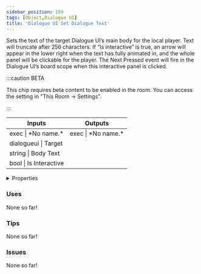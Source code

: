 ```yaml
---
sidebar_position: 150
tags: [Object,Dialogue UI]
title: 'Dialogue UI Set Dialogue Text'
---
```


Sets the text of the target Dialogue UI’s main body for the local player. Text will truncate after 256 characters. If “Is interactive” is true, an arrow will appear in the lower right when the text has fully animated in, and the whole panel will be clickable for the player. The Next Pressed event will fire in the Dialogue UI’s board scope when this interactive panel is clicked.

:::caution BETA

This chip requires beta content to be enabled in the room. You can access the setting in "This Room -> Settings".

:::

<IChip uuid="bc6602e4-e88b-4db4-9655-0a6baf50997e"/>

<table><thead><tr><th>Inputs</th><th>Outputs</th></tr></thead><tbody><tr><td>exec | *No name.*</td><td>exec | *No name.*</td></tr><tr><td>dialogueui | Target</td><td /></tr><tr><td>string | Body Text</td><td /></tr><tr><td>bool | Is Interactive</td><td /></tr></tbody></table>

<details>
  <summary>Properties</summary>
  <div>
    <div>
    <table>
      <tbody>
        <tr>
          <td>Is beta required?</td>
          <td>Yes</td>
        </tr>
        <tr>
          <td>Is chip a trolling risk?</td>
          <td>No</td>
        </tr>
        <tr>
          <td>Is chip a role assignment risk?</td>
          <td>No</td>
        </tr>
        <tr>
          <td>Chip UUID</td>
          <td>bc6602e4-e88b-4db4-9655-0a6baf50997e</td>
        </tr>
        <tr>
          <td>Room availability</td>
          <td>Available everywhere</td>
        </tr>
      </tbody>
    </table>
    </div>
  </div>
</details>

### Uses

None so far!

### Tips

None so far!

### Issues

None so far!